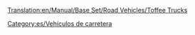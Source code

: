 [[Translation:en/Manual/Base Set/Road Vehicles/Toffee Trucks]]

{{es/Vehículo de carretera|nombre    = Camión de Caramelos MightyMover
  |imagen    = en/MightyMover toffee.png
  |precio    = 9.596 € (4.798 £)
  |velocidad = 48 km/h
  |coste     = 842 € (421 £)
  |diseño    = 1935
  |duración  = 15
  |capacidad = 17 toneladas de [[es/Manual/Base Set/Cargos/Caramelos|caramelos]]
}}
{{es/Vehículo de carretera|nombre    = Camión de Caramelos Powernaught
  |imagen    = en/Powernaught toffee.png
  |precio    = 12.058 € (6.029 £)
  |velocidad = 88 km/h
  |coste     = 1.574 € (787 £)
  |diseño    = 1977
  |duración  = 15
  |capacidad = 19 toneladas de caramelos
}}
{{es/Vehículo de carretera|nombre    = Camión de Caramelos Wizzowow
  |imagen    = en/Wizzowow toffee.png
  |precio    = 12,878 € (6,439 £)
  |velocidad = 112 Km/h
  |coste     = 2,250 € (1,125 £)
  |diseño    = 2014
  |duración  = 15
  |capacidad = 22 toneladas de caramelos
}}

[[Category:es/Vehículos de carretera]]